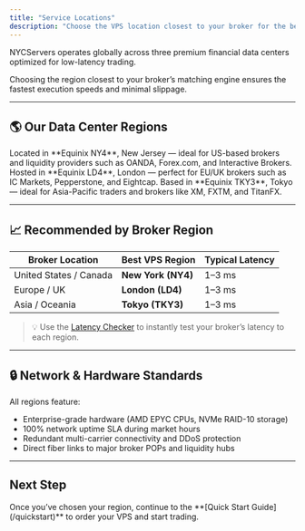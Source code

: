 ```yaml
---
title: "Service Locations"
description: "Choose the VPS location closest to your broker for the best trading performance."
---
```



NYCServers operates globally across three premium financial data centers optimized for low-latency trading.  

Choosing the region closest to your broker’s matching engine ensures the fastest execution speeds and minimal slippage.

---

## 🌎 Our Data Center Regions

<Columns cols={3}>
  <Card title="New York (NY4)" icon="building" href="https://newyorkcityservers.com/forex-vps">
    Located in **Equinix NY4**, New Jersey — ideal for US-based brokers and liquidity providers such as OANDA, Forex.com, and Interactive Brokers.
  </Card>

  <Card title="London (LD4)" icon="landmark" href="https://newyorkcityservers.com/forex-vps">
    Hosted in **Equinix LD4**, London — perfect for EU/UK brokers such as IC Markets, Pepperstone, and Eightcap.
  </Card>

  <Card title="Tokyo (TKY3)" icon="globe-2" href="https://newyorkcityservers.com/forex-vps">
    Based in **Equinix TKY3**, Tokyo — ideal for Asia-Pacific traders and brokers like XM, FXTM, and TitanFX.
  </Card>
</Columns>

---

## 📈 Recommended by Broker Region

| Broker Location | Best VPS Region | Typical Latency |
|-----------------|----------------|-----------------|
| United States / Canada | **New York (NY4)** | 1–3 ms |
| Europe / UK | **London (LD4)** | 1–3 ms |
| Asia / Oceania | **Tokyo (TKY3)** | 1–3 ms |

> 💡 Use the [Latency Checker](https://newyorkcityservers.com/broker-latency) to instantly test your broker’s latency to each region.

---

## 🔒 Network & Hardware Standards

All regions feature:
- Enterprise-grade hardware (AMD EPYC CPUs, NVMe RAID-10 storage)
- 100% network uptime SLA during market hours
- Redundant multi-carrier connectivity and DDoS protection
- Direct fiber links to major broker POPs and liquidity hubs

---

## Next Step

<Callout type="success">
Once you’ve chosen your region, continue to the **[Quick Start Guide](/quickstart)** to order your VPS and start trading.
</Callout>
